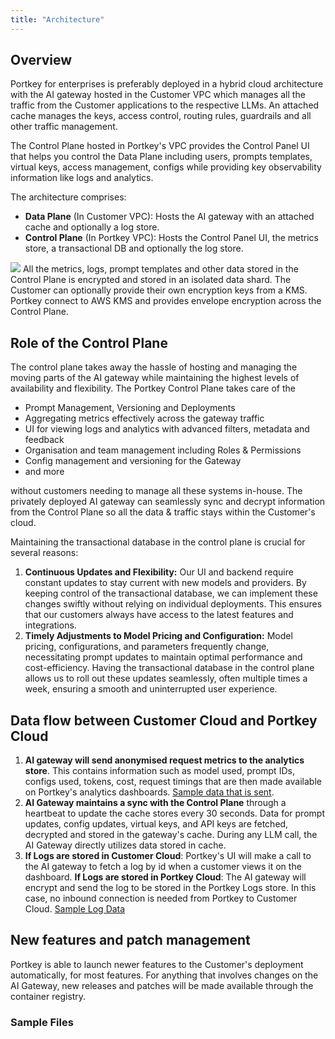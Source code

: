 ```yaml
---
title: "Architecture"
---
```


## Overview

Portkey for enterprises is preferably deployed in a hybrid cloud architecture with the AI gateway hosted in the Customer VPC which manages all the traffic from the Customer applications to the respective LLMs. An attached cache manages the keys, access control, routing rules, guardrails and all other traffic management.

The Control Plane hosted in Portkey's VPC provides the Control Panel UI that helps you control the Data Plane including users, prompts templates, virtual keys, access management, configs while providing key observability information like logs and analytics.

The architecture comprises:

* **Data Plane** (In Customer VPC): Hosts the AI gateway with an attached cache and optionally a log store.
* **Control Plane** (In Portkey VPC): Hosts the Control Panel UI, the metrics store, a transactional DB and optionally the log store.

<Frame caption="Deployment modes for Portkey Enterprise (Private Cloud)">
  <img src="/images/guardrails/g8.png"/>
</Frame>
All the metrics, logs, prompt templates and other data stored in the Control Plane is encrypted and stored in an isolated data shard. The Customer can optionally provide their own encryption keys from a KMS. Portkey connect to AWS KMS and provides envelope encryption across the Control Plane.

## Role of the Control Plane

The control plane takes away the hassle of hosting and managing the moving parts of the AI gateway while maintaining the highest levels of availability and flexibility. The Portkey Control Plane takes care of the

* Prompt Management, Versioning and Deployments
* Aggregating metrics effectively across the gateway traffic
* UI for viewing logs and analytics with advanced filters, metadata and feedback
* Organisation and team management including Roles & Permissions
* Config management and versioning for the Gateway
* and more

without customers needing to manage all these systems in-house. The privately deployed AI gateway can seamlessly sync and decrypt information from the Control Plane so all the data & traffic stays within the Customer's cloud.

Maintaining the transactional database in the control plane is crucial for several reasons:

1. **Continuous Updates and Flexibility:** Our UI and backend require constant updates to stay current with new models and providers. By keeping control of the transactional database, we can implement these changes swiftly without relying on individual deployments. This ensures that our customers always have access to the latest features and integrations.
2. **Timely Adjustments to Model Pricing and Configuration:** Model pricing, configurations, and parameters frequently change, necessitating prompt updates to maintain optimal performance and cost-efficiency. Having the transactional database in the control plane allows us to roll out these updates seamlessly, often multiple times a week, ensuring a smooth and uninterrupted user experience.

## Data flow between Customer Cloud and Portkey Cloud

1. **AI gateway will send anonymised request metrics to the analytics store**. This contains information such as model used, prompt IDs, configs used, tokens, cost, request timings that are then made available on Portkey's analytics dashboards. [Sample data that is sent](/docs/product/enterprise-offering/private-cloud-deployments/architecture#sample-files).
2. **AI Gateway maintains a sync with the Control Plane** through a heartbeat to update the cache stores every 30 seconds. Data for prompt updates, config updates, virtual keys, and API keys are fetched, decrypted and stored in the gateway's cache.
During any LLM call, the AI Gateway directly utilizes data stored in cache.
3. **If Logs are stored in Customer Cloud**: Portkey's UI will make a call to the AI gateway to fetch a log by id when a customer views it on the dashboard. **If Logs are stored in Portkey Cloud**: The AI gateway will encrypt and send the log to be stored in the Portkey Logs store. In this case, no inbound connection is needed from Portkey to Customer Cloud. [Sample Log Data](/docs/product/enterprise-offering/private-cloud-deployments/architecture#sample-files)

## New features and patch management

Portkey is able to launch newer features to the Customer's deployment automatically, for most features. For anything that involves changes on the AI Gateway, new releases and patches will be made available through the container registry.

### Sample Files
<CardGroup >

  <Card title="4KB Sample Log File" href="https://2878743244-files.gitbook.io/~/files/v0/b/gitbook-x-prod.appspot.com/o/spaces%2Fy3MCfQqftZOnHqSmVV5x%2Fuploads%2FZis8qCrIETNReenyjaKc%2Fsample%5Flog%5Ffile.json?alt=media&token=d31a37cc-a96c-4214-bfaf-738ff403590b"/>

  <Card title="3KB Metric File" href="https://2878743244-files.gitbook.io/~/files/v0/b/gitbook-x-prod.appspot.com/o/spaces%2Fy3MCfQqftZOnHqSmVV5x%2Fuploads%2FghOMfZlkjlTXohm5w4XG%2Fmetric.json?alt=media&token=e586473f-98f3-4e1e-b271-6ceb5091769d"/>

</CardGroup>


